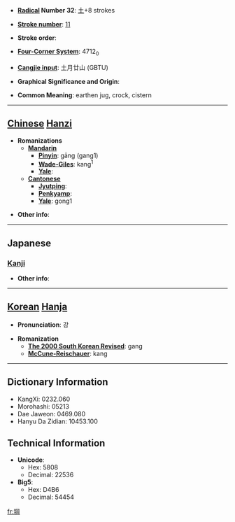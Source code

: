 * '''[[Wiktionary:Chinese radical index| Radical]] Number 32''': [[Wiktionary:Chinese radical index 土|土]]+8 strokes

* '''[[Wiktionary:Chinese total strokes index|Stroke number]]''': [[Wiktionary:Chinese total strokes index 11|11]]

* '''Stroke order''': 

* '''[[Wiktionary:Chinese four corner index|Four-Corner System]]''': 4712<sub>0</sub>

* '''[[Wiktionary:Chinese Cangjie index|Cangjie input]]''': 土月廿山 (GBTU)

* '''Graphical Significance and Origin''': 

* '''Common Meaning''': earthen jug, crock, cistern

----

== [[Chinese]] [[Hanzi]] ==

* '''Romanizations'''
** '''[[Mandarin]]'''
*** '''[[Pinyin]]''': gāng (gang1)
*** '''[[Wade-Giles]]''': kang<sup>1</sup>
*** '''[[Yale]]''': 
** '''[[Cantonese]]'''
*** '''[[Jyutping]]''':
*** '''[[Penkyamp]]''': 
*** '''[[Yale]]''': gong1

* '''Other info''': 

----

==Japanese==
===[[Kanji]]===
{{kanji|on readings=[[こう]] (kō)
|kun readings=[[かめ]] (kame), [[おか]] (oka)
}}

* '''Other info''':  

----

== [[Korean]] [[Hanja]] ==

* '''Pronunciation''': 강

* '''Romanization'''
** '''[[The 2000 South Korean Revised Romanization|The 2000 South Korean Revised]]''': gang
** '''[[McCune-Reischauer]]''': kang

----

== Dictionary Information ==

* KangXi: 0232.060
* Morohashi: 05213
* Dae Jaweon: 0469.080
* Hanyu Da Zidian: 10453.100

== Technical Information ==

* '''Unicode''':
** Hex: 5808
** Decimal: 22536
* '''Big5''':
** Hex: D4B6
** Decimal: 54454

[[fr:堈]]